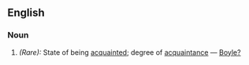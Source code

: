 ==English==
===Noun===
#''(Rare):'' State of being [[acquainted]]; degree of [[acquaintance]] &mdash; [[Boyle?]]